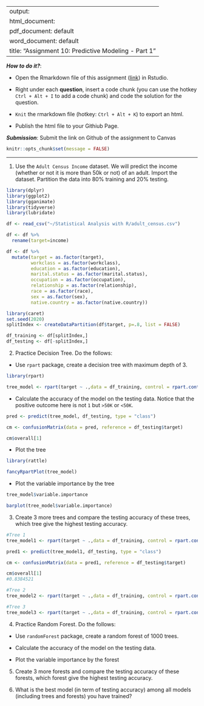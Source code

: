 
---
output: 
  html_document:
  pdf_document: default
  word_document: default
title: "Assignment 10: Predictive Modeling - Part 1"
---

***How to do it?***: 

- Open the Rmarkdown file of this assignment ([link](assignment10.Rmd)) in Rstudio. 

- Right under each **question**, insert  a code chunk (you can use the hotkey `Ctrl + Alt + I` to add a code chunk) and code the solution for the question. 

- `Knit` the rmarkdown file (hotkey: `Ctrl + Alt + K`) to export an html.  

-  Publish the html file to your Githiub Page. 

***Submission***: Submit the link on Github of the assignment to Canvas

```r
knitr::opts_chunk$set(message = FALSE)
```


-------

1. Use the `Adult Census Income` dataset.  We will predict the income (whether or not it is more than 50k or not) of an adult. Import the dataset.  Partition the data into 80% training and 20% testing.  

```r
library(dplyr)
library(ggplot2)
library(gganimate)
library(tidyverse)
library(lubridate)

df <- read_csv("~/Statistical Analysis with R/adult_census.csv")

df <- df %>% 
  rename(target=income)

df <- df %>% 
  mutate(target = as.factor(target),
         workclass = as.factor(workclass),
         education = as.factor(education),
         marital.status = as.factor(marital.status),
         occupation = as.factor(occupation),
         relationship = as.factor(relationship),
         race = as.factor(race),
         sex = as.factor(sex),
         native.country = as.factor(native.country))

library(caret)
set.seed(2020)
splitIndex <- createDataPartition(df$target, p=.8, list = FALSE)

df_training <- df[splitIndex,]
df_testing <- df[-splitIndex,]
```

2. Practice Decision Tree.  Do the follows:

  - Use `rpart` package, create a decision tree with maximum depth of 3. 

```r
library(rpart)

tree_model <- rpart(target ~ .,data = df_training, control = rpart.control(maxdepth = 3))
```
  
  - Calculate the accuracy of the model on the testing data. Notice that the positive outcome here is not `1` but `>50K` or `<50K`. 

```r
pred <- predict(tree_model, df_testing, type = "class")

cm <- confusionMatrix(data = pred, reference = df_testing$target)

cm$overall[1]
```
  
  - Plot the tree

```r
library(rattle)

fancyRpartPlot(tree_model)
```
  
  - Plot the variable importance by the tree

```r
tree_model$variable.importance

barplot(tree_model$variable.importance)
```
  
3. Create 3 more trees and compare the testing accuracy of these trees, which tree give the highest testing accuracy.

```r
#Tree 1
tree_model1 <- rpart(target ~ .,data = df_training, control = rpart.control(maxdepth = 5))

pred1 <- predict(tree_model1, df_testing, type = "class")

cm <- confusionMatrix(data = pred1, reference = df_testing$target)

cm$overall[1]
#0.8384521

#Tree 2
tree_model2 <- rpart(target ~ .,data = df_training, control = rpart.control(maxdepth = 7))

#Tree 3
tree_model3 <- rpart(target ~ .,data = df_training, control = rpart.control(maxdepth = 9))
```

4. Practice Random Forest.  Do the follows: 

  - Use `randomForest` package, create a random forest of 1000 trees. 
  
  - Calculate the accuracy of the model on the testing data. 
  
  - Plot the variable importance by the forest

5. Create 3 more forests and compare the testing accuracy of these forests, which forest give the highest testing accuracy.

6. What is the best model (in term of testing accuracy) among all models (including trees and forests) you have trained?

